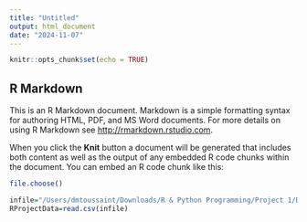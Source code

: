 ```yaml
---
title: "Untitled"
output: html_document
date: "2024-11-07"
---
```


```r
knitr::opts_chunk$set(echo = TRUE)
```

## R Markdown

This is an R Markdown document. Markdown is a simple formatting syntax for authoring HTML, PDF, and MS Word documents. For more details on using R Markdown see <http://rmarkdown.rstudio.com>.

When you click the **Knit** button a document will be generated that includes both content as well as the output of any embedded R code chunks within the document. You can embed an R code chunk like this:

```r
file.choose()
```

```r
infile="/Users/dmtoussaint/Downloads/R & Python Programming/Project 1/Derrick.module05RProjectData.csv"
RProjectData=read.csv(infile)
```


